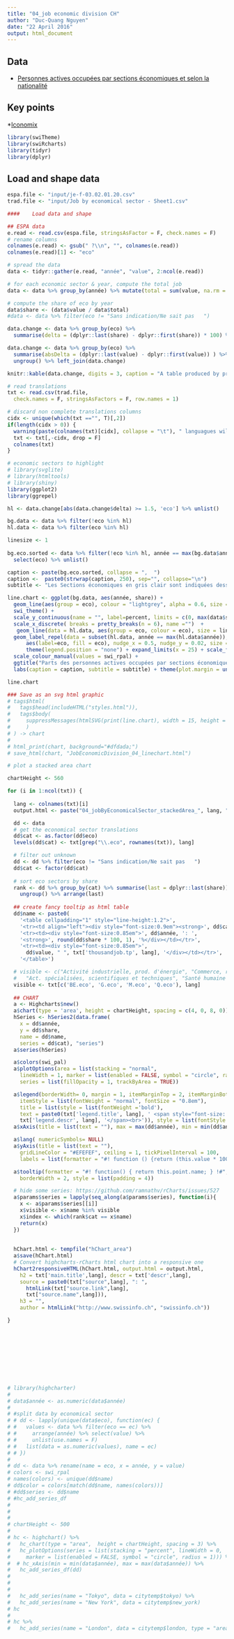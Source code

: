 ```yaml
---
title: "04_job economic division CH"
author: "Duc-Quang Nguyen"
date: "22 April 2016"
output: html_document
---
```


## Data

* [Personnes actives occupées par sections économiques et selon la nationalité](http://www.bfs.admin.ch/bfs/portal/fr/index/themen/03/02/blank/data/03.Document.100751.xls) 

## Key points

*[Iconomix](https://www.iconomix.ch/fileadmin/user_upload/docs/mat/fr/a026/15/a026_1507_tendances_conjoncturelles_transparents.pdf)


```r
library(swiTheme)
library(swiRcharts)
library(tidyr)
library(dplyr)
```


## Load and shape data

```r
espa.file <- "input/je-f-03.02.01.20.csv"
trad.file <- "input/Job by economical sector - Sheet1.csv"

####	Load data and shape

## ESPA data
e.read <- read.csv(espa.file, stringsAsFactor = F, check.names = F)
# rename columns
colnames(e.read) <- gsub(" ?\\n", "", colnames(e.read))
colnames(e.read)[1] <- "eco"

# spread the data
data <- tidyr::gather(e.read, "année", "value", 2:ncol(e.read))

# for each economic sector & year, compute the total job
data <- data %>% group_by(année) %>% mutate(total = sum(value, na.rm = T)) %>% ungroup()

# compute the share of eco by year
data$share <- (data$value / data$total) 
#data <- data %>% filter(eco != "Sans indication/Ne sait pas   ")

data.change <- data %>% group_by(eco) %>% 
  summarise(delta = (dplyr::last(share) - dplyr::first(share)) * 100) %>% ungroup()

data.change <- data %>% group_by(eco) %>% 
  summarise(absDelta = (dplyr::last(value) - dplyr::first(value)) ) %>% 
  ungroup() %>% left_join(data.change)

knitr::kable(data.change, digits = 3, caption = "A table produced by printr.")

# read translations
txt <- read.csv(trad.file,
  check.names = F, stringsAsFactors = F, row.names = 1)

# discard non complete translations columns
cidx <- unique(which(txt =="", T)[,2])
if(length(cidx > 0)) {
  warning(paste(colnames(txt)[cidx], collapse = "\t"), " languagues will be discarded!", "\n")
  txt <- txt[,-cidx, drop = F]
  colnames(txt)
}

```

```r
# economic sectors to highlight
# library(svglite)
# library(htmltools)
# library(shiny)
library(ggplot2)
library(ggrepel)

hl <- data.change[abs(data.change$delta) >= 1.5, 'eco'] %>% unlist()

bg.data <- data %>% filter(!eco %in% hl)
hl.data <- data %>% filter(eco %in% hl)

linesize <- 1
 
bg.eco.sorted <- data %>% filter(!eco %in% hl, année == max(bg.data$année)) %>% arrange(desc(share)) %>% 
  select(eco) %>% unlist()

caption <- paste(bg.eco.sorted, collapse = ",  ")
caption <-  paste0(strwrap(caption, 250), sep="", collapse="\n")
subtitle <- "Les Sections économiques en gris clair sont indiquées dessous (par ordre décroissant d'importance en 2015)"

line.chart <- ggplot(bg.data, aes(année, share)) + 
  geom_line(aes(group = eco), colour = "lightgrey", alpha = 0.6, size = linesize) + 
  swi_theme() + 
  scale_y_continuous(name = "", label=percent, limits = c(0, max(data$share))) +
  scale_x_discrete( breaks = pretty_breaks(n = 6), name ="")  +
   geom_line(data = hl.data, aes(group = eco, colour = eco), size = linesize) +
  geom_label_repel(data = subset(hl.data, année == max(hl.data$année)), 
      aes(label=eco, fill = eco), nudge_x = 0.5, nudge_y = 0.02, size = 2) +
      theme(legend.position = "none") + expand_limits(x = 25) + scale_fill_manual(values = swi_rpal) +
  scale_colour_manual(values = swi_rpal) + 
  ggtitle("Parts des personnes actives occupées par sections économiques") + 
  labs(caption = caption, subtitle = subtitle) + theme(plot.margin = unit(c(2, 2, 1, 0), "lines"))

line.chart

### Save as an svg html graphic
# tags$html(
#   tags$head(includeHTML("styles.html")),
#   tags$body(
#     suppressMessages(htmlSVG(print(line.chart), width = 15, height = 12))
#     )
# ) -> chart
# 
# html_print(chart, background="#dfdada;")
# save_html(chart, "JobEconomicDivision_04_linechart.html")
```


```r
# plot a stacked area chart

chartHeight <- 560

for (i in 1:ncol(txt)) {
  
  lang <- colnames(txt)[i]
  output.html <- paste("04_jobByEconomicalSector_stackedArea_", lang, ".html", sep ="")

  dd <- data
  # get the economical sector translations
  dd$cat <- as.factor(dd$eco)
  levels(dd$cat) <- txt[grep("\\.eco", rownames(txt)), lang]

  # filter out unknown 
  dd <- dd %>% filter(eco != "Sans indication/Ne sait pas   ")
  dd$cat <- factor(dd$cat)
  
  # sort eco sectors by share
  rank <- dd %>% group_by(cat) %>% summarise(last = dplyr::last(share)) %>% 
    ungroup() %>% arrange(last)
  
  ## create fancy tooltip as html table
  dd$name <- paste0(
    '<table cellpadding="1" style="line-height:1.2">',
    '<tr><td align="left"><div style="font-size:0.9em"><strong>', dd$cat,'</strong></td></tr>',
    '<tr><td><div style="font-size:0.85em">', dd$année, ': ',
    '<strong>', round(dd$share * 100, 1), '%</div></td></tr>',
    '<tr><td><div style="font-size:0.85em">',
      dd$value, " ", txt['thousandjob.tp', lang], '</div></td></tr>',
    '</table>')

  # visible <- c("Activité industrielle, prod. d'énergie", "Commerce, réparation", 
  #   "Act. spécialisées, scientifiques et techniques", "Santé humaine et action sociale")
  visible <- txt[c('BE.eco', 'G.eco', 'M.eco', 'Q.eco'), lang]
  
  ## CHART
  a <- Highcharts$new()
  a$chart(type = 'area', height = chartHeight, spacing = c(4, 0, 8, 0))
  hSeries <- hSeries2(data.frame(
    x = dd$année,
    y = dd$share,
    name = dd$name,
    series = dd$cat), "series")
  a$series(hSeries)

  a$colors(swi_pal)
  a$plotOptions(area = list(stacking = "normal",
    lineWidth = 1, marker = list(enabled = FALSE, symbol = "circle", radius = 1)),
    series = list(fillOpacity = 1, trackByArea = TRUE))

  a$legend(borderWidth= 0, margin = 1, itemMarginTop = 2, itemMarginBottom = 3, itemDistance = 5, itemHoverStyle = list(color = '#996666'),
    itemStyle = list(fontWeight = "normal", fontSize = "0.8em"),
    title = list(style = list(fontWeight ='bold'),
    text = paste0(txt['legend.title', lang], ' <span style="font-size: 9px; color: #666; font-weight: normal">',
    txt['legend.descr', lang], '</span><br>')), style = list(fontStyle = 'italic'))
  a$xAxis(title = list(text = ""), max = max(dd$année), min = min(dd$année))

  a$lang( numericSymbols= NULL)
  a$yAxis(title = list(text = ""),
    gridLineColor = "#EFEFEF", ceiling = 1, tickPixelInterval = 100,
    labels = list(formatter = "#! function () {return (this.value * 100) + '%';} !#", x = -5))

  a$tooltip(formatter = "#! function() { return this.point.name; } !#", useHTML = T ,
    borderWidth = 2, style = list(padding = 4))

  # hide some series: https://github.com/ramnathv/rCharts/issues/527
  a$params$series = lapply(seq_along(a$params$series), function(i){
    x <- a$params$series[[i]]
    x$visible <- x$name %in% visible
    x$index <- which(rank$cat == x$name)
    return(x)
  })
  
  
  hChart.html <- tempfile("hChart_area")
  a$save(hChart.html)
  # Convert highcharts-rCharts html chart into a responsive one
  hChart2responsiveHTML(hChart.html, output.html = output.html,
    h2 = txt['main.title',lang], descr = txt['descr',lang],
    source = paste0(txt["source",lang], ": ",
      htmlLink(txt["source.link",lang],
      txt["source.name",lang])),
    h3 = "",
    author = htmlLink("http://www.swissinfo.ch", "swissinfo.ch"))

}











```

```r
# library(highcharter)
# 
# data$année <- as.numeric(data$année)
# 
# #split data by economical sector
# # dd <- lapply(unique(data$eco), function(ec) {
# #   values <- data %>% filter(eco == ec) %>%
# #     arrange(année) %>% select(value) %>%
# #     unlist(use.names = F)
# #   list(data = as.numeric(values), name = ec)
# # })
# 
# dd <- data %>% rename(name = eco, x = année, y = value)
# colors <- swi_rpal
# names(colors) <- unique(dd$name)
# dd$color = colors[match(dd$name, names(colors))]
# #dd$series <- dd$name
# #hc_add_series_df
# 
# 
# 
# chartHeight <- 500
# 
# hc <- highchart() %>% 
#   hc_chart(type = "area",  height = chartHeight, spacing = 3) %>%
#   hc_plotOptions(series = list(stacking = "percent", lineWidth = 0, 
#     marker = list(enabled = FALSE, symbol = "circle", radius = 1))) %>%
#  # hc_xAxis(min = min(data$année), max = max(data$année)) %>%
#   hc_add_series_df(dd)
#   
#   
#   
#   hc_add_series(name = "Tokyo", data = citytemp$tokyo) %>%
#   hc_add_series(name = "New York", data = citytemp$new_york)
# hc 
#     
# hc %>%
#   hc_add_series(name = "London", data = citytemp$london, type = "area") 

```

